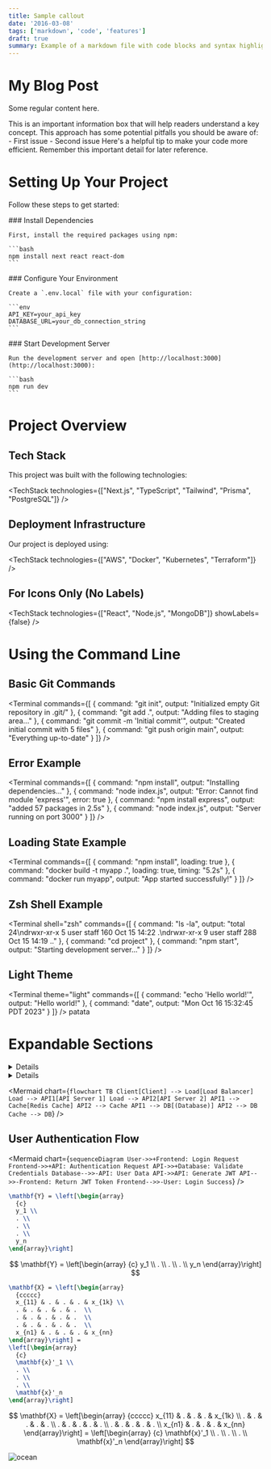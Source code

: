 ```yaml
---
title: Sample callout
date: '2016-03-08'
tags: ['markdown', 'code', 'features']
draft: true
summary: Example of a markdown file with code blocks and syntax highlighting
---
```


# My Blog Post

Some regular content here.

<Callout type="info">
This is an important information box that will help readers understand a key concept.
</Callout>

<Callout type="warning" title="Be Careful!">
This approach has some potential pitfalls you should be aware of:
- First issue
- Second issue
</Callout>

<Callout type="tip">
Here's a helpful tip to make your code more efficient.
</Callout>

<Callout type="note">
Remember this important detail for later reference.
</Callout>

# Setting Up Your Project

Follow these steps to get started:

<Steps>
  <div>
    ### Install Dependencies

    First, install the required packages using npm:

    ```bash
    npm install next react react-dom
    ```
  </div>

  <div>
    ### Configure Your Environment

    Create a `.env.local` file with your configuration:

    ```env
    API_KEY=your_api_key
    DATABASE_URL=your_db_connection_string
    ```
  </div>

  <div>
    ### Start Development Server

    Run the development server and open [http://localhost:3000](http://localhost:3000):

    ```bash
    npm run dev
    ```
  </div>
</Steps>

# Project Overview

## Tech Stack

This project was built with the following technologies:

<TechStack technologies={["Next.js", "TypeScript", "Tailwind", "Prisma", "PostgreSQL"]} />

## Deployment Infrastructure

Our project is deployed using:

<TechStack technologies={["AWS", "Docker", "Kubernetes", "Terraform"]} />

## For Icons Only (No Labels)

<TechStack technologies={["React", "Node.js", "MongoDB"]} showLabels={false} />

# Using the Command Line

## Basic Git Commands

<Terminal
  commands={[
    { command: "git init", output: "Initialized empty Git repository in .git/" },
    { command: "git add .", output: "Adding files to staging area..." },
    { command: "git commit -m 'Initial commit'", output: "Created initial commit with 5 files" },
    { command: "git push origin main", output: "Everything up-to-date" }
  ]}
/>

## Error Example

<Terminal
  commands={[
    { command: "npm install", output: "Installing dependencies..." },
    {
      command: "node index.js",
      output: "Error: Cannot find module 'express'",
      error: true
    },
    {
      command: "npm install express",
      output: "added 57 packages in 2.5s"
    },
    { command: "node index.js", output: "Server running on port 3000" }
  ]}
/>

## Loading State Example

<Terminal
  commands={[
    { command: "npm install", loading: true },
    { command: "docker build -t myapp .", loading: true, timing: "5.2s" },
    { command: "docker run myapp", output: "App started successfully!" }
  ]}
/>

## Zsh Shell Example

<Terminal
  shell="zsh"
  commands={[
    { command: "ls -la", output: "total 24\ndrwxr-xr-x  5 user  staff  160 Oct 15 14:22 .\ndrwxr-xr-x  9 user  staff  288 Oct 15 14:19 .." },
    { command: "cd project" },
    { command: "npm start", output: "Starting development server..." }
  ]}
/>

## Light Theme

<Terminal
  theme="light"
  commands={[
    { command: "echo 'Hello world!'", output: "Hello world!" },
    { command: "date", output: "Mon Oct 16 15:32:45 PDT 2023" }
  ]}
/>
patata

# Expandable Sections

<Details summary="Click to learn more about Next.js">
  **Next.js** is a React framework for production that makes building performant web applications simple and developer-friendly.

  It includes features like:

- Server-side rendering
- Static site generation
- API routes
- File-based routing

</Details>

<Details summary="View the installation instructions" defaultOpen={true}>
  ## Installation Steps

  1. Create a new Next.js app:

```bash
  npx create-next-app@latest my-app
```

</Details>

<Mermaid
  chart={`
flowchart TB
    Client[Client] --> Load[Load Balancer]
    Load --> API1[API Server 1]
    Load --> API2[API Server 2]
    API1 --> Cache[Redis Cache]
    API2 --> Cache
    API1 --> DB[(Database)]
    API2 --> DB
    Cache --> DB
  `}
/>

## User Authentication Flow

<Mermaid
  chart={`
sequenceDiagram
    User->>+Frontend: Login Request
    Frontend->>+API: Authentication Request
    API->>+Database: Validate Credentials
    Database-->>-API: User Data
    API->>API: Generate JWT
    API-->>-Frontend: Return JWT Token
    Frontend-->>-User: Login Success
  `}
/>

```tex
\mathbf{Y} = \left[\begin{array}
  {c}
  y_1 \\
  . \\
  . \\
  . \\
  y_n
\end{array}\right]
```

$$
\mathbf{Y} = \left[\begin{array}
  {c}
  y_1 \\
  . \\
  . \\
  . \\
  y_n
\end{array}\right]
$$

```latex
\mathbf{X} = \left[\begin{array}
  {ccccc}
  x_{11} & . & . & . & x_{1k} \\
  . & . & . & . & .  \\
  . & . & . & . & .  \\
  . & . & . & . & .  \\
  x_{n1} & . & . & . & x_{nn}
\end{array}\right] =
\left[\begin{array}
  {c}
  \mathbf{x}'_1 \\
  . \\
  . \\
  . \\
  \mathbf{x}'_n
\end{array}\right]
```

$$
\mathbf{X} = \left[\begin{array}
  {ccccc}
  x_{11} & . & . & . & x_{1k} \\
  . & . & . & . & .  \\
  . & . & . & . & .  \\
  . & . & . & . & .  \\
  x_{n1} & . & . & . & x_{nn}
\end{array}\right] =
\left[\begin{array}
  {c}
  \mathbf{x}'_1 \\
  . \\
  . \\
  . \\
  \mathbf{x}'_n
\end{array}\right]
$$

<Image alt="ocean" src="/static/images/avatar.png" width={256} height={256} />
